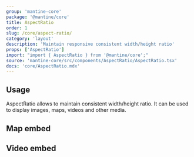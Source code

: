 ```yaml
---
group: 'mantine-core'
package: '@mantine/core'
title: AspectRatio
order: 1
slug: /core/aspect-ratio/
category: 'layout'
description: 'Maintain responsive consistent width/height ratio'
props: ['AspectRatio']
import: "import { AspectRatio } from '@mantine/core';"
source: 'mantine-core/src/components/AspectRatio/AspectRatio.tsx'
docs: 'core/AspectRatio.mdx'
---
```



## Usage

AspectRatio allows to maintain consistent width/height ratio.
It can be used to display images, maps, videos and other media.

<Demo data={AspectRatioDemos.image} />

## Map embed

<Demo data={AspectRatioDemos.map} />

## Video embed

<Demo data={AspectRatioDemos.video} />

